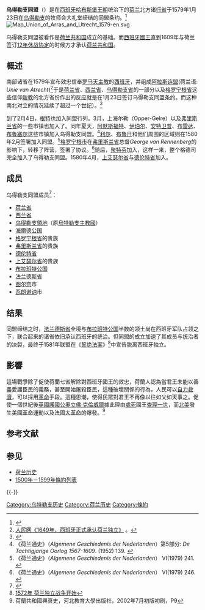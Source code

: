 {{NoteTA
|T=zh-cn:乌得勒支同盟; zh-hk:烏德勒支同盟; zh-tw:烏特勒支同盟
|1=zh-cn:乌得勒支; zh-hk:烏德勒支; zh-tw:烏特勒支
}}
{{低地国家历史}}
'''乌得勒支同盟'''（{{Lang-nl|Unie van Utrecht}}）是在[[西班牙哈布斯堡王朝|西班牙哈布斯堡王朝]]统治下的[[荷兰|荷兰]]北方诸[[行省|行省]]于1579年1月23日在[[乌得勒支|乌得勒支]]的牧师会大礼堂缔结的同盟条约。<ref>{{Cite web |url=http://cn.holland.com/page.php?atcid=2844&cateid=1 |title=乌特勒支 主教之城 |access-date=2010-06-28 |archive-url=https://web.archive.org/web/20130425012922/http://cn.holland.com/page.php?atcid=2844&cateid=1 |archive-date=2013-04-25 |dead-url=yes }}</ref>
[[Image:Map_Union_of_Arras_and_Utrecht_1579-en.svg|right]]

乌得勒支同盟被看作是[[荷兰共和国|荷兰共和国]]成立的基础。而[[西班牙國王|西班牙國王]]直到1609年与荷兰签订[[12年休战协定|12年休战协定]]的时候方才承认[[荷兰共和国|荷兰共和国]]。

== 概述 ==
南部诸省在1579年宣布效忠信奉[[罗马天主教|罗马天主教]]的[[西班牙|西班牙]]，并组成[[阿拉斯连盟|阿拉斯连盟]](荷兰语: ''Unie van Atrecht'')<ref>[http://book.people.com.cn/GB/69399/75501/75502/5211097.html 人民网《1649年，西班牙正式承认荷兰独立》] {{Wayback|url=http://book.people.com.cn/GB/69399/75501/75502/5211097.html |date=20160304070412 }}。</ref>于是[[荷兰省|荷兰省]]、[[西兰省|西兰省]]、[[乌得勒支省|乌得勒支省]]的一部分以及[[格罗宁根省|格罗宁根省]]这些信仰[[新教|新教]]的北方省份作出的反应就是在1月23日签订乌得勒支同盟条约。而这种南北对立的情况延续了超过一个世纪）。<ref>{{cite web |url=http://www.oudaen.nl/web/cn/444_.htm |title=存档副本 |accessdate=2010-06-28 |deadurl=yes |archiveurl=https://web.archive.org/web/20160304102255/http://www.oudaen.nl/web/cn/444_.htm |archivedate=2016-03-04 }}</ref>

到了2月4日，[[根特|根特]]也加入同盟行列。3月，上海尔勒（Opper-Gelre）以及[[弗里斯兰省|弗里斯兰省]]的一些市镇也加入了。同年夏天，[[阿默斯福特|阿默斯福特]]、[[伊珀尔|伊珀尔]]、[[安特卫普|安特卫普]]、[[布雷达|布雷达]]、[[布鲁塞尔|布鲁塞尔]]这些市镇加入乌得勒支同盟。<ref>《荷兰通史》（''Algemene Geschiedenis der Nederlanden''）第5部分: ''De Tachtigjarige Oorlog 1567-1609''. (1952) 139. {{nl icon}}</ref>[[利尔|利尔]]、[[布鲁日|布鲁日]]和他们周围的区域则在1580年2月签署加入同盟。<ref>《荷兰通史》（''Algemene Geschiedenis der Nederlanden''） VI(1979) 241. {{nl icon}}</ref>[[格罗宁根市|格罗宁根市]]在[[法兰德斯|弗里斯兰省]]总督''George van Rennenberg''的影响下，转移了阵营，签署了协议。<ref>《荷兰通史》（''Algemene Geschiedenis der Nederlanden''） VI(1979) 246. {{nl icon}}</ref>随后，[[聚特芬|聚特芬]]加入，这样一来，整个格德司完全加入了乌得勒支同盟。1580年4月，[[上艾瑟尔省|上艾瑟尔省]]与[[德伦特省|德伦特省]]加入。

== 成员 ==
乌得勒支同盟成员<ref>{{Cite web |url=http://www.oudaen.nl/web/cn/444_.htm |title=《尼德兰革命的爆发》——“1579年1月23日，北方各省，包括荷兰、西兰、乌特勒支、弗里斯兰、该尔德兰、上伊塞尔、德伦特、格罗林根和南方的部分城市采取了针锋相对的行动。他们的代表在乌特勒支城集会结盟，宣告永不分裂，是为‘乌特勒支同盟’” |accessdate=2010年6月28日 |archive-date=2016年3月4日 |archive-url=https://web.archive.org/web/20160304102255/http://www.oudaen.nl/web/cn/444_.htm |dead-url=no }}</ref>：
*[[荷兰省|荷兰省]]
*[[西兰省|西兰省]]
*[[乌得勒支領地|乌得勒支領地]]（原[[烏特勒支主教國|烏特勒支主教國]]）
*[[海爾德公国|海爾德公国]]
*[[格罗宁根省|格罗宁根省]]的贵族
*[[弗里斯兰省|弗里斯兰省]]的贵族
*[[德伦特省|德伦特省]]
*[[上艾瑟尔省|上艾瑟尔省]]的贵族
*[[布拉班特公国|布拉班特公国]]
*[[法兰德斯|法兰德斯省]]
*[[图尔奈|图尔奈]]市
*[[瓦朗谢讷|瓦朗谢讷]]市

== 结果 ==
同盟缔结之时，[[法兰德斯|法兰德斯省]]全境与[[布拉班特公国|布拉班特公国]]半数的领土尚在西班牙军队占领之下，联合起来的诸省依旧承认西班牙的统治。但同盟的成立加速了其成员与统治者的决裂，最终于1581年联盟在《[[誓绝法案|誓绝法案]]》<ref>[http://www.stnn.cc/culture/today/t20060331_179699.html 1572年 荷兰独立战争开始]{{Dead link|date=2019年5月 |bot=InternetArchiveBot |fix-attempted=yes }}</ref>中宣告脱离西班牙独立。

== 影響 ==
這場戰爭除了促使荷蘭七省解除對西班牙國王的效忠，荷蘭人認為當君王未能以善盡愛護臣民的義務，甚至開始屠殺臣民，這種破壞關係的行為，人民可以[[自力救濟|自力救濟]]，可以採用[[革命|革命]]手段。這種思潮，使得民眾對君王不再像以往如父如天事之。促使一個世紀後[[英國|英國]][[護國公|護國公]][[奧立佛·克倫威爾|奧立佛·克倫威爾]]據此理由[[處死|處死]]國王[[查理一世_(英格蘭)|查理一世]]，而[[北美|北美]]發生[[美國革命|美國革命]]運動以及[[法國大革命|法國大革命]]的爆發。<ref>荷蘭共和國興衰史，河北教育大學出版社，2002年7月初版初刷，P9</ref>

== 参考文献 ==
{{Reflist}}

== 参见 ==
{{Portal box|荷兰|历史}}
* [[荷兰历史|荷兰历史]]
* [[1500年－1599年條約列表|1500年－1599年條約列表]]

{{-}}
{{荷兰主题}}
[[Category:乌特勒支历史|Category:乌特勒支历史]]
[[Category:荷兰历史|Category:荷兰历史]]
[[Category:條約|Category:條約]]